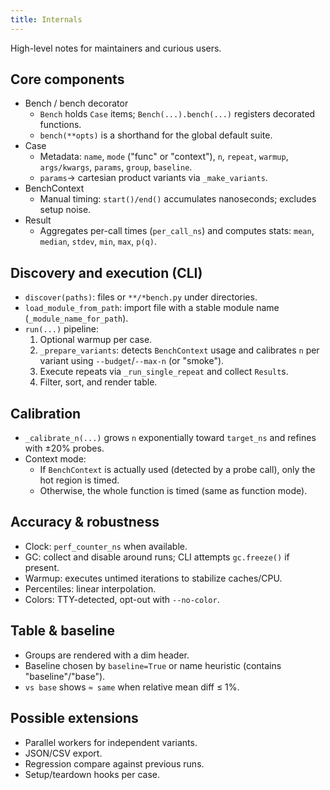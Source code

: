 ```yaml
---
title: Internals
---
```


High-level notes for maintainers and curious users.

## Core components

- Bench / bench decorator
  - `Bench` holds `Case` items; `Bench(...).bench(...)` registers decorated functions.
  - `bench(**opts)` is a shorthand for the global default suite.
- Case
  - Metadata: `name`, `mode` ("func" or "context"), `n`, `repeat`, `warmup`, `args/kwargs`, `params`, `group`, `baseline`.
  - `params`→ cartesian product variants via `_make_variants`.
- BenchContext
  - Manual timing: `start()/end()` accumulates nanoseconds; excludes setup noise.
- Result
  - Aggregates per-call times (`per_call_ns`) and computes stats: `mean`, `median`, `stdev`, `min`, `max`, `p(q)`.

## Discovery and execution (CLI)

- `discover(paths)`: files or `**/*bench.py` under directories.
- `load_module_from_path`: import file with a stable module name (`_module_name_for_path`).
- `run(...)` pipeline:
  1. Optional warmup per case.
  2. `_prepare_variants`: detects `BenchContext` usage and calibrates `n` per variant using `--budget`/`--max-n` (or "smoke").
  3. Execute repeats via `_run_single_repeat` and collect `Result`s.
  4. Filter, sort, and render table.

## Calibration

- `_calibrate_n(...)` grows `n` exponentially toward `target_ns` and refines with ±20% probes.
- Context mode:
  - If `BenchContext` is actually used (detected by a probe call), only the hot region is timed.
  - Otherwise, the whole function is timed (same as function mode).

## Accuracy & robustness

- Clock: `perf_counter_ns` when available.
- GC: collect and disable around runs; CLI attempts `gc.freeze()` if present.
- Warmup: executes untimed iterations to stabilize caches/CPU.
- Percentiles: linear interpolation.
- Colors: TTY-detected, opt-out with `--no-color`.

## Table & baseline

- Groups are rendered with a dim header.
- Baseline chosen by `baseline=True` or name heuristic (contains "baseline"/"base").
- `vs base` shows `≈ same` when relative mean diff ≤ 1%.

## Possible extensions

- Parallel workers for independent variants.
- JSON/CSV export.
- Regression compare against previous runs.
- Setup/teardown hooks per case.
